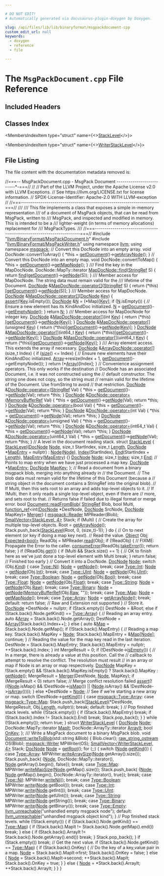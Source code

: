 ```yaml
---

# DO NOT EDIT!
# Automatically generated via docusaurus-plugin-doxygen by Doxygen.

slug: /api/files/lib/lib/binaryformat/msgpackdocument-cpp
custom_edit_url: null
keywords:
  - doxygen
  - reference
  - file

---
```





# The `MsgPackDocument.cpp` File Reference

<DoxygenPage pluginConfig={pluginConfig}>



## Included Headers

<IncludesList>
<IncludesListItem
  filePath="llvm/BinaryFormat/MsgPackDocument.h"
  permalink="/docs/api/files/include/include/llvm/include/llvm/binaryformat/msgpackdocument-h"
  isLocal="true" />
<IncludesListItem
  filePath="llvm/BinaryFormat/MsgPackWriter.h"
  permalink="/docs/api/files/include/include/llvm/include/llvm/binaryformat/msgpackwriter-h"
  isLocal="true" />
</IncludesList>

## Classes Index

<MembersIndex>

<MembersIndexItem
  type="struct"
  name={<><a href="/docs/api/structs/stacklevel">StackLevel</a></>}>
</MembersIndexItem>

<MembersIndexItem
  type="struct"
  name={<><a href="/docs/api/structs/writerstacklevel">WriterStackLevel</a></>}>
</MembersIndexItem>

</MembersIndex>


## File Listing

The file content with the documentation metadata removed is:

<ProgramListing>

<Link id="l00001" /><CodeLine lineNumber="1"><Highlight kind="comment">//===-- MsgPackDocument.cpp - MsgPack Document --------------------------&#42;-===//</Highlight><Highlight kind="normal"></Highlight></CodeLine>
<Link id="l00002" /><CodeLine lineNumber="2"><Highlight kind="normal"></Highlight><Highlight kind="comment">//</Highlight><Highlight kind="normal"></Highlight></CodeLine>
<Link id="l00003" /><CodeLine lineNumber="3"><Highlight kind="normal"></Highlight><Highlight kind="comment">// Part of the LLVM Project, under the Apache License v2.0 with LLVM Exceptions.</Highlight><Highlight kind="normal"></Highlight></CodeLine>
<Link id="l00004" /><CodeLine lineNumber="4"><Highlight kind="normal"></Highlight><Highlight kind="comment">// See https://llvm.org/LICENSE.txt for license information.</Highlight><Highlight kind="normal"></Highlight></CodeLine>
<Link id="l00005" /><CodeLine lineNumber="5"><Highlight kind="normal"></Highlight><Highlight kind="comment">// SPDX-License-Identifier: Apache-2.0 WITH LLVM-exception</Highlight><Highlight kind="normal"></Highlight></CodeLine>
<Link id="l00006" /><CodeLine lineNumber="6"><Highlight kind="normal"></Highlight><Highlight kind="comment">//</Highlight><Highlight kind="normal"></Highlight></CodeLine>
<Link id="l00007" /><CodeLine lineNumber="7"><Highlight kind="normal"></Highlight><Highlight kind="comment">//===----------------------------------------------------------------------===//</Highlight><Highlight kind="comment"></Highlight></CodeLine>
<Link id="l00008" /><CodeLine lineNumber="8"><Highlight kind="comment">///</Highlight></CodeLine>
<Link id="l00009" /><CodeLine lineNumber="9"><Highlight kind="comment">/// This file implements a class that exposes a simple in-memory representation</Highlight></CodeLine>
<Link id="l00010" /><CodeLine lineNumber="10"><Highlight kind="comment">/// of a document of MsgPack objects, that can be read from MsgPack, written to</Highlight></CodeLine>
<Link id="l00011" /><CodeLine lineNumber="11"><Highlight kind="comment">/// MsgPack, and inspected and modified in memory. This is intended to be a</Highlight></CodeLine>
<Link id="l00012" /><CodeLine lineNumber="12"><Highlight kind="comment">/// lighter-weight (in terms of memory allocations) replacement for</Highlight></CodeLine>
<Link id="l00013" /><CodeLine lineNumber="13"><Highlight kind="comment">/// MsgPackTypes.</Highlight></CodeLine>
<Link id="l00014" /><CodeLine lineNumber="14"><Highlight kind="comment">///</Highlight><Highlight kind="normal"></Highlight></CodeLine>
<Link id="l00015" /><CodeLine lineNumber="15"><Highlight kind="normal"></Highlight><Highlight kind="comment">//===----------------------------------------------------------------------===//</Highlight><Highlight kind="normal"></Highlight></CodeLine>
<Link id="l00016" /><CodeLine lineNumber="16"><Highlight kind="normal"></Highlight></CodeLine>
<Link id="l00017" /><CodeLine lineNumber="17"><Highlight kind="normal"></Highlight><Highlight kind="preprocessor">#include &quot;<a href="/docs/api/files/include/include/llvm/include/llvm/binaryformat/msgpackdocument-h">llvm/BinaryFormat/MsgPackDocument.h</a>&quot;</Highlight><Highlight kind="normal"></Highlight></CodeLine>
<Link id="l00018" /><CodeLine lineNumber="18"><Highlight kind="normal"></Highlight><Highlight kind="preprocessor">#include &quot;<a href="/docs/api/files/include/include/llvm/include/llvm/binaryformat/msgpackwriter-h">llvm/BinaryFormat/MsgPackWriter.h</a>&quot;</Highlight><Highlight kind="normal"></Highlight></CodeLine>
<Link id="l00019" /><CodeLine lineNumber="19"><Highlight kind="normal"></Highlight></CodeLine>
<Link id="l00020" /><CodeLine lineNumber="20"><Highlight kind="normal"></Highlight><Highlight kind="keyword">using namespace </Highlight><Highlight kind="normal"><a href="/docs/api/namespaces/llvm">llvm</a>;</Highlight></CodeLine>
<Link id="l00021" /><CodeLine lineNumber="21"><Highlight kind="normal"></Highlight><Highlight kind="keyword">using namespace </Highlight><Highlight kind="normal"><a href="/docs/api/namespaces/llvm/msgpack">msgpack</a>;</Highlight></CodeLine>
<Link id="l00022" /><CodeLine lineNumber="22"><Highlight kind="normal"></Highlight></CodeLine>
<Link id="l00023" /><CodeLine lineNumber="23"><Highlight kind="normal"></Highlight><Highlight kind="comment">// Convert this DocNode into an empty array.</Highlight><Highlight kind="normal"></Highlight></CodeLine>
<Link id="l00024" /><CodeLine lineNumber="24"><Highlight kind="normal"></Highlight><Highlight kind="keywordtype">void</Highlight><Highlight kind="normal"> DocNode::convertToArray() &#123; &#42;</Highlight><Highlight kind="keyword">this</Highlight><Highlight kind="normal"> = <a href="/docs/api/classes/llvm/msgpack/docnode/#afb24ac524a469733ad7e1cd3f1de9dc5">getDocument</a>()-&gt;<a href="/docs/api/classes/llvm/msgpack/document/#a6e361fdc7f6a0c9dd44e46c0f020b46e">getArrayNode</a>(); &#125;</Highlight></CodeLine>
<Link id="l00025" /><CodeLine lineNumber="25"><Highlight kind="normal"></Highlight></CodeLine>
<Link id="l00026" /><CodeLine lineNumber="26"><Highlight kind="normal"></Highlight><Highlight kind="comment">// Convert this DocNode into an empty map.</Highlight><Highlight kind="normal"></Highlight></CodeLine>
<Link id="l00027" /><CodeLine lineNumber="27"><Highlight kind="normal"></Highlight><Highlight kind="keywordtype">void</Highlight><Highlight kind="normal"> DocNode::convertToMap() &#123; &#42;</Highlight><Highlight kind="keyword">this</Highlight><Highlight kind="normal"> = <a href="/docs/api/classes/llvm/msgpack/docnode/#afb24ac524a469733ad7e1cd3f1de9dc5">getDocument</a>()-&gt;<a href="/docs/api/classes/llvm/msgpack/document/#a47c7647f08d2672561d925ce3c291dd3">getMapNode</a>(); &#125;</Highlight></CodeLine>
<Link id="l00028" /><CodeLine lineNumber="28"><Highlight kind="normal"></Highlight><Highlight kind="comment"></Highlight></CodeLine>
<Link id="l00029" /><CodeLine lineNumber="29"><Highlight kind="comment">/// Find the key in the MapDocNode.</Highlight><Highlight kind="normal"></Highlight></CodeLine>
<Link id="l00030" /><CodeLine lineNumber="30" lineLink="/docs/api/classes/llvm/msgpack/mapdocnode/#a2dea266109363b32fed08d85efa46523"><Highlight kind="normal">DocNode::MapTy::iterator <a href="/docs/api/classes/llvm/msgpack/mapdocnode/#a27c125345231b036f832814134ea95b4">MapDocNode::find</a>(<a href="/docs/api/classes/llvm/stringref">StringRef</a> S) &#123;</Highlight></CodeLine>
<Link id="l00031" /><CodeLine lineNumber="31"><Highlight kind="normal">  </Highlight><Highlight kind="keywordflow">return</Highlight><Highlight kind="normal"> <a href="/docs/api/classes/llvm/msgpack/mapdocnode/#a27c125345231b036f832814134ea95b4">find</a>(<a href="/docs/api/classes/llvm/msgpack/docnode/#afb24ac524a469733ad7e1cd3f1de9dc5">getDocument</a>()-&gt;<a href="/docs/api/files/lib/lib/target/lib/target/amdgpu/lib/target/amdgpu/utils/amdgpudelayedmcexpr-cpp/#a3b9e43a5529fa7d4adb2bad70198c9bd">getNode</a>(S));</Highlight></CodeLine>
<Link id="l00032" /><CodeLine lineNumber="32"><Highlight kind="normal">&#125;</Highlight></CodeLine>
<Link id="l00033" /><CodeLine lineNumber="33"><Highlight kind="normal"></Highlight><Highlight kind="comment"></Highlight></CodeLine>
<Link id="l00034" /><CodeLine lineNumber="34"><Highlight kind="comment">/// Member access for MapDocNode. The string data must remain valid for the</Highlight></CodeLine>
<Link id="l00035" /><CodeLine lineNumber="35"><Highlight kind="comment">/// lifetime of the Document.</Highlight><Highlight kind="normal"></Highlight></CodeLine>
<Link id="l00036" /><CodeLine lineNumber="36" lineLink="/docs/api/classes/llvm/msgpack/mapdocnode/#ab551a82cec3f48431086a831936b7b3e"><Highlight kind="normal"><a href="/docs/api/classes/llvm/msgpack/docnode/#a0b25c4da6f9e05dd69ef15f988c426a3">DocNode</a> &amp;<a href="/docs/api/classes/llvm/msgpack/mapdocnode/#ab551a82cec3f48431086a831936b7b3e">MapDocNode::operator&#91;&#93;</a>(<a href="/docs/api/classes/llvm/stringref">StringRef</a> S) &#123;</Highlight></CodeLine>
<Link id="l00037" /><CodeLine lineNumber="37"><Highlight kind="normal">  </Highlight><Highlight kind="keywordflow">return</Highlight><Highlight kind="normal"> (&#42;</Highlight><Highlight kind="keyword">this</Highlight><Highlight kind="normal">)&#91;<a href="/docs/api/classes/llvm/msgpack/docnode/#afb24ac524a469733ad7e1cd3f1de9dc5">getDocument</a>()-&gt;<a href="/docs/api/classes/llvm/msgpack/document/#a6d5fb2463b89c95b17ffffcef9cf7f4e">getNode</a>(S)&#93;;</Highlight></CodeLine>
<Link id="l00038" /><CodeLine lineNumber="38"><Highlight kind="normal">&#125;</Highlight></CodeLine>
<Link id="l00039" /><CodeLine lineNumber="39"><Highlight kind="normal"></Highlight><Highlight kind="comment"></Highlight></CodeLine>
<Link id="l00040" /><CodeLine lineNumber="40"><Highlight kind="comment">/// Member access for MapDocNode.</Highlight><Highlight kind="normal"></Highlight></CodeLine>
<Link id="l00041" /><CodeLine lineNumber="41" lineLink="/docs/api/classes/llvm/msgpack/mapdocnode/#aeda90977a3a2d3a4ebf597cbd7b29694"><Highlight kind="normal"><a href="/docs/api/classes/llvm/msgpack/docnode/#a0b25c4da6f9e05dd69ef15f988c426a3">DocNode</a> &amp;<a href="/docs/api/classes/llvm/msgpack/mapdocnode/#ab551a82cec3f48431086a831936b7b3e">MapDocNode::operator&#91;&#93;</a>(<a href="/docs/api/classes/llvm/msgpack/docnode/#a0b25c4da6f9e05dd69ef15f988c426a3">DocNode</a> <a href="/docs/api/namespaces/llvm/#a98c6256d0644613c6b5b3e2ef06ef5ce">Key</a>) &#123;</Highlight></CodeLine>
<Link id="l00042" /><CodeLine lineNumber="42"><Highlight kind="normal">  <a href="/docs/api/files/lib/lib/target/lib/target/amdgpu/silowercontrolflow-cpp/#a4868c5d81c5ccc98c47aeab6244346a0">assert</a>(!<a href="/docs/api/namespaces/llvm/#a98c6256d0644613c6b5b3e2ef06ef5ce">Key</a>.isEmpty());</Highlight></CodeLine>
<Link id="l00043" /><CodeLine lineNumber="43"><Highlight kind="normal">  <a href="/docs/api/classes/llvm/msgpack/docnode/#a0b25c4da6f9e05dd69ef15f988c426a3">DocNode</a> &amp;<a href="/docs/api/files/lib/lib/support/regcomp-c/#a0240ac851181b84ac374872dc5434ee4">N</a> = (&#42;Map)&#91;<a href="/docs/api/namespaces/llvm/#a98c6256d0644613c6b5b3e2ef06ef5ce">Key</a>&#93;;</Highlight></CodeLine>
<Link id="l00044" /><CodeLine lineNumber="44"><Highlight kind="normal">  </Highlight><Highlight kind="keywordflow">if</Highlight><Highlight kind="normal"> (<a href="/docs/api/files/lib/lib/support/regcomp-c/#a0240ac851181b84ac374872dc5434ee4">N</a>.isEmpty()) &#123;</Highlight></CodeLine>
<Link id="l00045" /><CodeLine lineNumber="45"><Highlight kind="normal">    </Highlight><Highlight kind="comment">// Ensure a new element has its KindAndDoc initialized.</Highlight><Highlight kind="normal"></Highlight></CodeLine>
<Link id="l00046" /><CodeLine lineNumber="46"><Highlight kind="normal">    <a href="/docs/api/files/lib/lib/support/regcomp-c/#a0240ac851181b84ac374872dc5434ee4">N</a> = <a href="/docs/api/classes/llvm/msgpack/docnode/#afb24ac524a469733ad7e1cd3f1de9dc5">getDocument</a>()-&gt;<a href="/docs/api/classes/llvm/msgpack/document/#a58d0878f182d83be836a4081448a16b1">getEmptyNode</a>();</Highlight></CodeLine>
<Link id="l00047" /><CodeLine lineNumber="47"><Highlight kind="normal">  &#125;</Highlight></CodeLine>
<Link id="l00048" /><CodeLine lineNumber="48"><Highlight kind="normal">  </Highlight><Highlight kind="keywordflow">return</Highlight><Highlight kind="normal"> <a href="/docs/api/files/lib/lib/support/regcomp-c/#a0240ac851181b84ac374872dc5434ee4">N</a>;</Highlight></CodeLine>
<Link id="l00049" /><CodeLine lineNumber="49"><Highlight kind="normal">&#125;</Highlight></CodeLine>
<Link id="l00050" /><CodeLine lineNumber="50"><Highlight kind="normal"></Highlight><Highlight kind="comment"></Highlight></CodeLine>
<Link id="l00051" /><CodeLine lineNumber="51"><Highlight kind="comment">/// Member access for MapDocNode for integer key.</Highlight><Highlight kind="normal"></Highlight></CodeLine>
<Link id="l00052" /><CodeLine lineNumber="52" lineLink="/docs/api/classes/llvm/msgpack/mapdocnode/#ad0438521060cc6dfd4b8b72efe3001e0"><Highlight kind="normal"><a href="/docs/api/classes/llvm/msgpack/docnode/#a0b25c4da6f9e05dd69ef15f988c426a3">DocNode</a> &amp;<a href="/docs/api/classes/llvm/msgpack/mapdocnode/#ab551a82cec3f48431086a831936b7b3e">MapDocNode::operator&#91;&#93;</a>(</Highlight><Highlight kind="keywordtype">int</Highlight><Highlight kind="normal"> <a href="/docs/api/namespaces/llvm/#a98c6256d0644613c6b5b3e2ef06ef5ce">Key</a>) &#123;</Highlight></CodeLine>
<Link id="l00053" /><CodeLine lineNumber="53"><Highlight kind="normal">  </Highlight><Highlight kind="keywordflow">return</Highlight><Highlight kind="normal"> (&#42;</Highlight><Highlight kind="keyword">this</Highlight><Highlight kind="normal">)&#91;<a href="/docs/api/classes/llvm/msgpack/docnode/#afb24ac524a469733ad7e1cd3f1de9dc5">getDocument</a>()-&gt;<a href="/docs/api/classes/llvm/msgpack/document/#a6d5fb2463b89c95b17ffffcef9cf7f4e">getNode</a>(<a href="/docs/api/namespaces/llvm/#a98c6256d0644613c6b5b3e2ef06ef5ce">Key</a>)&#93;;</Highlight></CodeLine>
<Link id="l00054" /><CodeLine lineNumber="54"><Highlight kind="normal">&#125;</Highlight></CodeLine>
<Link id="l00055" /><CodeLine lineNumber="55" lineLink="/docs/api/classes/llvm/msgpack/mapdocnode/#a1b037777503503f8a729ae8004625673"><Highlight kind="normal"><a href="/docs/api/classes/llvm/msgpack/docnode/#a0b25c4da6f9e05dd69ef15f988c426a3">DocNode</a> &amp;<a href="/docs/api/classes/llvm/msgpack/mapdocnode/#ab551a82cec3f48431086a831936b7b3e">MapDocNode::operator&#91;&#93;</a>(</Highlight><Highlight kind="keywordtype">unsigned</Highlight><Highlight kind="normal"> <a href="/docs/api/namespaces/llvm/#a98c6256d0644613c6b5b3e2ef06ef5ce">Key</a>) &#123;</Highlight></CodeLine>
<Link id="l00056" /><CodeLine lineNumber="56"><Highlight kind="normal">  </Highlight><Highlight kind="keywordflow">return</Highlight><Highlight kind="normal"> (&#42;</Highlight><Highlight kind="keyword">this</Highlight><Highlight kind="normal">)&#91;<a href="/docs/api/classes/llvm/msgpack/docnode/#afb24ac524a469733ad7e1cd3f1de9dc5">getDocument</a>()-&gt;<a href="/docs/api/classes/llvm/msgpack/document/#a6d5fb2463b89c95b17ffffcef9cf7f4e">getNode</a>(<a href="/docs/api/namespaces/llvm/#a98c6256d0644613c6b5b3e2ef06ef5ce">Key</a>)&#93;;</Highlight></CodeLine>
<Link id="l00057" /><CodeLine lineNumber="57"><Highlight kind="normal">&#125;</Highlight></CodeLine>
<Link id="l00058" /><CodeLine lineNumber="58" lineLink="/docs/api/classes/llvm/msgpack/mapdocnode/#a43d0afd4345b22cc90030df145e32140"><Highlight kind="normal"><a href="/docs/api/classes/llvm/msgpack/docnode/#a0b25c4da6f9e05dd69ef15f988c426a3">DocNode</a> &amp;<a href="/docs/api/classes/llvm/msgpack/mapdocnode/#ab551a82cec3f48431086a831936b7b3e">MapDocNode::operator&#91;&#93;</a>(int64&#95;t <a href="/docs/api/namespaces/llvm/#a98c6256d0644613c6b5b3e2ef06ef5ce">Key</a>) &#123;</Highlight></CodeLine>
<Link id="l00059" /><CodeLine lineNumber="59"><Highlight kind="normal">  </Highlight><Highlight kind="keywordflow">return</Highlight><Highlight kind="normal"> (&#42;</Highlight><Highlight kind="keyword">this</Highlight><Highlight kind="normal">)&#91;<a href="/docs/api/classes/llvm/msgpack/docnode/#afb24ac524a469733ad7e1cd3f1de9dc5">getDocument</a>()-&gt;<a href="/docs/api/classes/llvm/msgpack/document/#a6d5fb2463b89c95b17ffffcef9cf7f4e">getNode</a>(<a href="/docs/api/namespaces/llvm/#a98c6256d0644613c6b5b3e2ef06ef5ce">Key</a>)&#93;;</Highlight></CodeLine>
<Link id="l00060" /><CodeLine lineNumber="60"><Highlight kind="normal">&#125;</Highlight></CodeLine>
<Link id="l00061" /><CodeLine lineNumber="61" lineLink="/docs/api/classes/llvm/msgpack/mapdocnode/#a84e54eb8048e5f3b4eca3f8e129fd598"><Highlight kind="normal"><a href="/docs/api/classes/llvm/msgpack/docnode/#a0b25c4da6f9e05dd69ef15f988c426a3">DocNode</a> &amp;<a href="/docs/api/classes/llvm/msgpack/mapdocnode/#ab551a82cec3f48431086a831936b7b3e">MapDocNode::operator&#91;&#93;</a>(uint64&#95;t <a href="/docs/api/namespaces/llvm/#a98c6256d0644613c6b5b3e2ef06ef5ce">Key</a>) &#123;</Highlight></CodeLine>
<Link id="l00062" /><CodeLine lineNumber="62"><Highlight kind="normal">  </Highlight><Highlight kind="keywordflow">return</Highlight><Highlight kind="normal"> (&#42;</Highlight><Highlight kind="keyword">this</Highlight><Highlight kind="normal">)&#91;<a href="/docs/api/classes/llvm/msgpack/docnode/#afb24ac524a469733ad7e1cd3f1de9dc5">getDocument</a>()-&gt;<a href="/docs/api/classes/llvm/msgpack/document/#a6d5fb2463b89c95b17ffffcef9cf7f4e">getNode</a>(<a href="/docs/api/namespaces/llvm/#a98c6256d0644613c6b5b3e2ef06ef5ce">Key</a>)&#93;;</Highlight></CodeLine>
<Link id="l00063" /><CodeLine lineNumber="63"><Highlight kind="normal">&#125;</Highlight></CodeLine>
<Link id="l00064" /><CodeLine lineNumber="64"><Highlight kind="normal"></Highlight><Highlight kind="comment"></Highlight></CodeLine>
<Link id="l00065" /><CodeLine lineNumber="65"><Highlight kind="comment">/// Array element access. This extends the array if necessary.</Highlight><Highlight kind="normal"></Highlight></CodeLine>
<Link id="l00066" /><CodeLine lineNumber="66" lineLink="/docs/api/classes/llvm/msgpack/arraydocnode/#a9df88e85c1ec39c1604e13c22e38f3ef"><Highlight kind="normal"><a href="/docs/api/classes/llvm/msgpack/docnode/#a0b25c4da6f9e05dd69ef15f988c426a3">DocNode</a> &amp;<a href="/docs/api/classes/llvm/msgpack/arraydocnode/#a9df88e85c1ec39c1604e13c22e38f3ef">ArrayDocNode::operator&#91;&#93;</a>(</Highlight><Highlight kind="keywordtype">size&#95;t</Highlight><Highlight kind="normal"> Index) &#123;</Highlight></CodeLine>
<Link id="l00067" /><CodeLine lineNumber="67"><Highlight kind="normal">  </Highlight><Highlight kind="keywordflow">if</Highlight><Highlight kind="normal"> (<a href="/docs/api/classes/llvm/msgpack/arraydocnode/#aea55f8d3f2ce25ead106e0ff9bc8f28f">size</a>() &lt;= Index) &#123;</Highlight></CodeLine>
<Link id="l00068" /><CodeLine lineNumber="68"><Highlight kind="normal">    </Highlight><Highlight kind="comment">// Ensure new elements have their KindAndDoc initialized.</Highlight><Highlight kind="normal"></Highlight></CodeLine>
<Link id="l00069" /><CodeLine lineNumber="69"><Highlight kind="normal">    <a href="/docs/api/classes/llvm/msgpack/docnode/#a603b51266c0e0421d37f7cc6cd6fb20b">Array</a>-&gt;resize(Index + 1, <a href="/docs/api/classes/llvm/msgpack/docnode/#afb24ac524a469733ad7e1cd3f1de9dc5">getDocument</a>()-&gt;getEmptyNode());</Highlight></CodeLine>
<Link id="l00070" /><CodeLine lineNumber="70"><Highlight kind="normal">  &#125;</Highlight></CodeLine>
<Link id="l00071" /><CodeLine lineNumber="71"><Highlight kind="normal">  </Highlight><Highlight kind="keywordflow">return</Highlight><Highlight kind="normal"> (&#42;<a href="/docs/api/classes/llvm/msgpack/docnode/#a603b51266c0e0421d37f7cc6cd6fb20b">Array</a>)&#91;Index&#93;;</Highlight></CodeLine>
<Link id="l00072" /><CodeLine lineNumber="72"><Highlight kind="normal">&#125;</Highlight></CodeLine>
<Link id="l00073" /><CodeLine lineNumber="73"><Highlight kind="normal"></Highlight></CodeLine>
<Link id="l00074" /><CodeLine lineNumber="74"><Highlight kind="normal"></Highlight><Highlight kind="comment">// Convenience assignment operators. This only works if the destination</Highlight><Highlight kind="normal"></Highlight></CodeLine>
<Link id="l00075" /><CodeLine lineNumber="75"><Highlight kind="normal"></Highlight><Highlight kind="comment">// DocNode has an associated Document, i.e. it was not constructed using the</Highlight><Highlight kind="normal"></Highlight></CodeLine>
<Link id="l00076" /><CodeLine lineNumber="76"><Highlight kind="normal"></Highlight><Highlight kind="comment">// default constructor. The string one does not copy, so the string must</Highlight><Highlight kind="normal"></Highlight></CodeLine>
<Link id="l00077" /><CodeLine lineNumber="77"><Highlight kind="normal"></Highlight><Highlight kind="comment">// remain valid for the lifetime of the Document. Use fromString to avoid</Highlight><Highlight kind="normal"></Highlight></CodeLine>
<Link id="l00078" /><CodeLine lineNumber="78"><Highlight kind="normal"></Highlight><Highlight kind="comment">// that restriction.</Highlight><Highlight kind="normal"></Highlight></CodeLine>
<Link id="l00079" /><CodeLine lineNumber="79" lineLink="/docs/api/classes/llvm/msgpack/docnode/#a3b9b31645cb2a12ab5c315725ba367b1"><Highlight kind="normal"><a href="/docs/api/classes/llvm/msgpack/docnode/#a0b25c4da6f9e05dd69ef15f988c426a3">DocNode</a> &amp;<a href="/docs/api/classes/llvm/msgpack/docnode/#add2f7af8865179511cd97536891b2a9b">DocNode::operator=</a>(<a href="/docs/api/classes/llvm/stringref">StringRef</a> Val) &#123;</Highlight></CodeLine>
<Link id="l00080" /><CodeLine lineNumber="80"><Highlight kind="normal">  &#42;</Highlight><Highlight kind="keyword">this</Highlight><Highlight kind="normal"> = <a href="/docs/api/classes/llvm/msgpack/docnode/#afb24ac524a469733ad7e1cd3f1de9dc5">getDocument</a>()-&gt;<a href="/docs/api/classes/llvm/msgpack/document/#a6d5fb2463b89c95b17ffffcef9cf7f4e">getNode</a>(Val);</Highlight></CodeLine>
<Link id="l00081" /><CodeLine lineNumber="81"><Highlight kind="normal">  </Highlight><Highlight kind="keywordflow">return</Highlight><Highlight kind="normal"> &#42;</Highlight><Highlight kind="keyword">this</Highlight><Highlight kind="normal">;</Highlight></CodeLine>
<Link id="l00082" /><CodeLine lineNumber="82"><Highlight kind="normal">&#125;</Highlight></CodeLine>
<Link id="l00083" /><CodeLine lineNumber="83" lineLink="/docs/api/classes/llvm/msgpack/docnode/#ae799c9c9dda75bf386ee714a0db638a8"><Highlight kind="normal"><a href="/docs/api/classes/llvm/msgpack/docnode/#a0b25c4da6f9e05dd69ef15f988c426a3">DocNode</a> &amp;<a href="/docs/api/classes/llvm/msgpack/docnode/#add2f7af8865179511cd97536891b2a9b">DocNode::operator=</a>(<a href="/docs/api/classes/llvm/memorybufferref">MemoryBufferRef</a> Val) &#123;</Highlight></CodeLine>
<Link id="l00084" /><CodeLine lineNumber="84"><Highlight kind="normal">  &#42;</Highlight><Highlight kind="keyword">this</Highlight><Highlight kind="normal"> = <a href="/docs/api/classes/llvm/msgpack/docnode/#afb24ac524a469733ad7e1cd3f1de9dc5">getDocument</a>()-&gt;<a href="/docs/api/classes/llvm/msgpack/document/#a6d5fb2463b89c95b17ffffcef9cf7f4e">getNode</a>(Val);</Highlight></CodeLine>
<Link id="l00085" /><CodeLine lineNumber="85"><Highlight kind="normal">  </Highlight><Highlight kind="keywordflow">return</Highlight><Highlight kind="normal"> &#42;</Highlight><Highlight kind="keyword">this</Highlight><Highlight kind="normal">;</Highlight></CodeLine>
<Link id="l00086" /><CodeLine lineNumber="86"><Highlight kind="normal">&#125;</Highlight></CodeLine>
<Link id="l00087" /><CodeLine lineNumber="87" lineLink="/docs/api/classes/llvm/msgpack/docnode/#a85f28c20e0b68d334f63d60d21ab7109"><Highlight kind="normal"><a href="/docs/api/classes/llvm/msgpack/docnode/#a0b25c4da6f9e05dd69ef15f988c426a3">DocNode</a> &amp;<a href="/docs/api/classes/llvm/msgpack/docnode/#add2f7af8865179511cd97536891b2a9b">DocNode::operator=</a>(</Highlight><Highlight kind="keywordtype">bool</Highlight><Highlight kind="normal"> Val) &#123;</Highlight></CodeLine>
<Link id="l00088" /><CodeLine lineNumber="88"><Highlight kind="normal">  &#42;</Highlight><Highlight kind="keyword">this</Highlight><Highlight kind="normal"> = <a href="/docs/api/classes/llvm/msgpack/docnode/#afb24ac524a469733ad7e1cd3f1de9dc5">getDocument</a>()-&gt;<a href="/docs/api/classes/llvm/msgpack/document/#a6d5fb2463b89c95b17ffffcef9cf7f4e">getNode</a>(Val);</Highlight></CodeLine>
<Link id="l00089" /><CodeLine lineNumber="89"><Highlight kind="normal">  </Highlight><Highlight kind="keywordflow">return</Highlight><Highlight kind="normal"> &#42;</Highlight><Highlight kind="keyword">this</Highlight><Highlight kind="normal">;</Highlight></CodeLine>
<Link id="l00090" /><CodeLine lineNumber="90"><Highlight kind="normal">&#125;</Highlight></CodeLine>
<Link id="l00091" /><CodeLine lineNumber="91" lineLink="/docs/api/classes/llvm/msgpack/docnode/#a4f88e6587461103193f66c63999b6b36"><Highlight kind="normal"><a href="/docs/api/classes/llvm/msgpack/docnode/#a0b25c4da6f9e05dd69ef15f988c426a3">DocNode</a> &amp;<a href="/docs/api/classes/llvm/msgpack/docnode/#add2f7af8865179511cd97536891b2a9b">DocNode::operator=</a>(</Highlight><Highlight kind="keywordtype">int</Highlight><Highlight kind="normal"> Val) &#123;</Highlight></CodeLine>
<Link id="l00092" /><CodeLine lineNumber="92"><Highlight kind="normal">  &#42;</Highlight><Highlight kind="keyword">this</Highlight><Highlight kind="normal"> = <a href="/docs/api/classes/llvm/msgpack/docnode/#afb24ac524a469733ad7e1cd3f1de9dc5">getDocument</a>()-&gt;<a href="/docs/api/classes/llvm/msgpack/document/#a6d5fb2463b89c95b17ffffcef9cf7f4e">getNode</a>(Val);</Highlight></CodeLine>
<Link id="l00093" /><CodeLine lineNumber="93"><Highlight kind="normal">  </Highlight><Highlight kind="keywordflow">return</Highlight><Highlight kind="normal"> &#42;</Highlight><Highlight kind="keyword">this</Highlight><Highlight kind="normal">;</Highlight></CodeLine>
<Link id="l00094" /><CodeLine lineNumber="94"><Highlight kind="normal">&#125;</Highlight></CodeLine>
<Link id="l00095" /><CodeLine lineNumber="95" lineLink="/docs/api/classes/llvm/msgpack/docnode/#ad31b00a8fa469faa012f219a7f9466a1"><Highlight kind="normal"><a href="/docs/api/classes/llvm/msgpack/docnode/#a0b25c4da6f9e05dd69ef15f988c426a3">DocNode</a> &amp;<a href="/docs/api/classes/llvm/msgpack/docnode/#add2f7af8865179511cd97536891b2a9b">DocNode::operator=</a>(</Highlight><Highlight kind="keywordtype">unsigned</Highlight><Highlight kind="normal"> Val) &#123;</Highlight></CodeLine>
<Link id="l00096" /><CodeLine lineNumber="96"><Highlight kind="normal">  &#42;</Highlight><Highlight kind="keyword">this</Highlight><Highlight kind="normal"> = <a href="/docs/api/classes/llvm/msgpack/docnode/#afb24ac524a469733ad7e1cd3f1de9dc5">getDocument</a>()-&gt;<a href="/docs/api/classes/llvm/msgpack/document/#a6d5fb2463b89c95b17ffffcef9cf7f4e">getNode</a>(Val);</Highlight></CodeLine>
<Link id="l00097" /><CodeLine lineNumber="97"><Highlight kind="normal">  </Highlight><Highlight kind="keywordflow">return</Highlight><Highlight kind="normal"> &#42;</Highlight><Highlight kind="keyword">this</Highlight><Highlight kind="normal">;</Highlight></CodeLine>
<Link id="l00098" /><CodeLine lineNumber="98"><Highlight kind="normal">&#125;</Highlight></CodeLine>
<Link id="l00099" /><CodeLine lineNumber="99" lineLink="/docs/api/classes/llvm/msgpack/docnode/#a091cbf7795bca9759a7f6aa86c692dfc"><Highlight kind="normal"><a href="/docs/api/classes/llvm/msgpack/docnode/#a0b25c4da6f9e05dd69ef15f988c426a3">DocNode</a> &amp;<a href="/docs/api/classes/llvm/msgpack/docnode/#add2f7af8865179511cd97536891b2a9b">DocNode::operator=</a>(int64&#95;t Val) &#123;</Highlight></CodeLine>
<Link id="l00100" /><CodeLine lineNumber="100"><Highlight kind="normal">  &#42;</Highlight><Highlight kind="keyword">this</Highlight><Highlight kind="normal"> = <a href="/docs/api/classes/llvm/msgpack/docnode/#afb24ac524a469733ad7e1cd3f1de9dc5">getDocument</a>()-&gt;<a href="/docs/api/classes/llvm/msgpack/document/#a6d5fb2463b89c95b17ffffcef9cf7f4e">getNode</a>(Val);</Highlight></CodeLine>
<Link id="l00101" /><CodeLine lineNumber="101"><Highlight kind="normal">  </Highlight><Highlight kind="keywordflow">return</Highlight><Highlight kind="normal"> &#42;</Highlight><Highlight kind="keyword">this</Highlight><Highlight kind="normal">;</Highlight></CodeLine>
<Link id="l00102" /><CodeLine lineNumber="102"><Highlight kind="normal">&#125;</Highlight></CodeLine>
<Link id="l00103" /><CodeLine lineNumber="103" lineLink="/docs/api/classes/llvm/msgpack/docnode/#a0312cc6e961a6b29ea43d313e17f3009"><Highlight kind="normal"><a href="/docs/api/classes/llvm/msgpack/docnode/#a0b25c4da6f9e05dd69ef15f988c426a3">DocNode</a> &amp;<a href="/docs/api/classes/llvm/msgpack/docnode/#add2f7af8865179511cd97536891b2a9b">DocNode::operator=</a>(uint64&#95;t Val) &#123;</Highlight></CodeLine>
<Link id="l00104" /><CodeLine lineNumber="104"><Highlight kind="normal">  &#42;</Highlight><Highlight kind="keyword">this</Highlight><Highlight kind="normal"> = <a href="/docs/api/classes/llvm/msgpack/docnode/#afb24ac524a469733ad7e1cd3f1de9dc5">getDocument</a>()-&gt;<a href="/docs/api/classes/llvm/msgpack/document/#a6d5fb2463b89c95b17ffffcef9cf7f4e">getNode</a>(Val);</Highlight></CodeLine>
<Link id="l00105" /><CodeLine lineNumber="105"><Highlight kind="normal">  </Highlight><Highlight kind="keywordflow">return</Highlight><Highlight kind="normal"> &#42;</Highlight><Highlight kind="keyword">this</Highlight><Highlight kind="normal">;</Highlight></CodeLine>
<Link id="l00106" /><CodeLine lineNumber="106"><Highlight kind="normal">&#125;</Highlight></CodeLine>
<Link id="l00107" /><CodeLine lineNumber="107"><Highlight kind="normal"></Highlight></CodeLine>
<Link id="l00108" /><CodeLine lineNumber="108"><Highlight kind="normal"></Highlight><Highlight kind="comment">// A level in the document reading stack.</Highlight><Highlight kind="normal"></Highlight></CodeLine>
<Link id="l00109" /><CodeLine lineNumber="109" lineLink="/docs/api/structs/stacklevel"><Highlight kind="normal"></Highlight><Highlight kind="keyword">struct </Highlight><Highlight kind="normal"><a href="/docs/api/structs/stacklevel/#a0841b0d39d8af801c1d14fe86add47bf">StackLevel</a> &#123;</Highlight></CodeLine>
<Link id="l00110" /><CodeLine lineNumber="110" lineLink="/docs/api/structs/stacklevel/#a0841b0d39d8af801c1d14fe86add47bf"><Highlight kind="normal">  <a href="/docs/api/structs/stacklevel/#a0841b0d39d8af801c1d14fe86add47bf">StackLevel</a>(<a href="/docs/api/classes/llvm/msgpack/docnode">DocNode</a> <a href="/docs/api/structs/stacklevel/#a605e159c8f7501132ad6dd8ce1a4f889">Node</a>, </Highlight><Highlight kind="keywordtype">size&#95;t</Highlight><Highlight kind="normal"> StartIndex, </Highlight><Highlight kind="keywordtype">size&#95;t</Highlight><Highlight kind="normal"> <a href="/docs/api/namespaces/llvm/#a05f5b9a11bdcc5feba62899f95dcf878af6d9f1c7b49b7601fae6a545002a6763">Length</a>,</Highlight></CodeLine>
<Link id="l00111" /><CodeLine lineNumber="111"><Highlight kind="normal">             <a href="/docs/api/classes/llvm/msgpack/docnode">DocNode</a> &#42;<a href="/docs/api/structs/stacklevel/#a1d6733ed3c7cdf02be79340e6992fa89">MapEntry</a> = </Highlight><Highlight kind="keyword">nullptr</Highlight><Highlight kind="normal">)</Highlight></CodeLine>
<Link id="l00112" /><CodeLine lineNumber="112"><Highlight kind="normal">      : <a href="/docs/api/structs/stacklevel/#a605e159c8f7501132ad6dd8ce1a4f889">Node</a>(<a href="/docs/api/structs/stacklevel/#a605e159c8f7501132ad6dd8ce1a4f889">Node</a>), <a href="/docs/api/structs/stacklevel/#a9cce10491dfe6b6f937b2c979c3d81c5">Index</a>(StartIndex), <a href="/docs/api/structs/stacklevel/#a85a2b0491ec08a3905363c81e58b6816">End</a>(StartIndex + <a href="/docs/api/namespaces/llvm/#a05f5b9a11bdcc5feba62899f95dcf878af6d9f1c7b49b7601fae6a545002a6763">Length</a>),</Highlight></CodeLine>
<Link id="l00113" /><CodeLine lineNumber="113"><Highlight kind="normal">        <a href="/docs/api/structs/stacklevel/#a1d6733ed3c7cdf02be79340e6992fa89">MapEntry</a>(<a href="/docs/api/structs/stacklevel/#a1d6733ed3c7cdf02be79340e6992fa89">MapEntry</a>) &#123;&#125;</Highlight></CodeLine>
<Link id="l00114" /><CodeLine lineNumber="114" lineLink="/docs/api/structs/stacklevel/#a605e159c8f7501132ad6dd8ce1a4f889"><Highlight kind="normal">  <a href="/docs/api/classes/llvm/msgpack/docnode">DocNode</a> <a href="/docs/api/structs/stacklevel/#a605e159c8f7501132ad6dd8ce1a4f889">Node</a>;</Highlight></CodeLine>
<Link id="l00115" /><CodeLine lineNumber="115" lineLink="/docs/api/structs/stacklevel/#a9cce10491dfe6b6f937b2c979c3d81c5"><Highlight kind="normal">  </Highlight><Highlight kind="keywordtype">size&#95;t</Highlight><Highlight kind="normal"> <a href="/docs/api/structs/stacklevel/#a9cce10491dfe6b6f937b2c979c3d81c5">Index</a>;</Highlight></CodeLine>
<Link id="l00116" /><CodeLine lineNumber="116" lineLink="/docs/api/structs/stacklevel/#a85a2b0491ec08a3905363c81e58b6816"><Highlight kind="normal">  </Highlight><Highlight kind="keywordtype">size&#95;t</Highlight><Highlight kind="normal"> <a href="/docs/api/structs/stacklevel/#a85a2b0491ec08a3905363c81e58b6816">End</a>;</Highlight></CodeLine>
<Link id="l00117" /><CodeLine lineNumber="117"><Highlight kind="normal">  </Highlight><Highlight kind="comment">// Points to map entry when we have just processed a map key.</Highlight><Highlight kind="normal"></Highlight></CodeLine>
<Link id="l00118" /><CodeLine lineNumber="118" lineLink="/docs/api/structs/stacklevel/#a1d6733ed3c7cdf02be79340e6992fa89"><Highlight kind="normal">  <a href="/docs/api/classes/llvm/msgpack/docnode">DocNode</a> &#42;<a href="/docs/api/structs/stacklevel/#a1d6733ed3c7cdf02be79340e6992fa89">MapEntry</a>;</Highlight></CodeLine>
<Link id="l00119" /><CodeLine lineNumber="119" lineLink="/docs/api/structs/stacklevel/#aec05acf887f731fa8bc0958881070fa3"><Highlight kind="normal">  <a href="/docs/api/classes/llvm/msgpack/docnode">DocNode</a> <a href="/docs/api/structs/stacklevel/#aec05acf887f731fa8bc0958881070fa3">MapKey</a>;</Highlight></CodeLine>
<Link id="l00120" /><CodeLine lineNumber="120"><Highlight kind="normal">&#125;;</Highlight></CodeLine>
<Link id="l00121" /><CodeLine lineNumber="121"><Highlight kind="normal"></Highlight></CodeLine>
<Link id="l00122" /><CodeLine lineNumber="122"><Highlight kind="normal"></Highlight><Highlight kind="comment">// Read a document from a binary msgpack blob, merging into anything already in</Highlight><Highlight kind="normal"></Highlight></CodeLine>
<Link id="l00123" /><CodeLine lineNumber="123"><Highlight kind="normal"></Highlight><Highlight kind="comment">// the Document.</Highlight><Highlight kind="normal"></Highlight></CodeLine>
<Link id="l00124" /><CodeLine lineNumber="124"><Highlight kind="normal"></Highlight><Highlight kind="comment">// The blob data must remain valid for the lifetime of this Document (because a</Highlight><Highlight kind="normal"></Highlight></CodeLine>
<Link id="l00125" /><CodeLine lineNumber="125"><Highlight kind="normal"></Highlight><Highlight kind="comment">// string object in the document contains a StringRef into the original blob).</Highlight><Highlight kind="normal"></Highlight></CodeLine>
<Link id="l00126" /><CodeLine lineNumber="126"><Highlight kind="normal"></Highlight><Highlight kind="comment">// If Multi, then this sets root to an array and adds top-level objects to it.</Highlight><Highlight kind="normal"></Highlight></CodeLine>
<Link id="l00127" /><CodeLine lineNumber="127"><Highlight kind="normal"></Highlight><Highlight kind="comment">// If !Multi, then it only reads a single top-level object, even if there are</Highlight><Highlight kind="normal"></Highlight></CodeLine>
<Link id="l00128" /><CodeLine lineNumber="128"><Highlight kind="normal"></Highlight><Highlight kind="comment">// more, and sets root to that.</Highlight><Highlight kind="normal"></Highlight></CodeLine>
<Link id="l00129" /><CodeLine lineNumber="129"><Highlight kind="normal"></Highlight><Highlight kind="comment">// Returns false if failed due to illegal format or merge error.</Highlight><Highlight kind="normal"></Highlight></CodeLine>
<Link id="l00130" /><CodeLine lineNumber="130"><Highlight kind="normal"></Highlight></CodeLine>
<Link id="l00131" /><CodeLine lineNumber="131" lineLink="/docs/api/classes/llvm/msgpack/document/#aa1132fee67332a4c0a707984b97f9b52"><Highlight kind="normal"></Highlight><Highlight kind="keywordtype">bool</Highlight><Highlight kind="normal"> <a href="/docs/api/classes/llvm/msgpack/document/#aa1132fee67332a4c0a707984b97f9b52">Document::readFromBlob</a>(</Highlight></CodeLine>
<Link id="l00132" /><CodeLine lineNumber="132"><Highlight kind="normal">    <a href="/docs/api/classes/llvm/stringref">StringRef</a> Blob, </Highlight><Highlight kind="keywordtype">bool</Highlight><Highlight kind="normal"> Multi,</Highlight></CodeLine>
<Link id="l00133" /><CodeLine lineNumber="133"><Highlight kind="normal">    <a href="/docs/api/classes/llvm/function-ref">function&#95;ref</a>&lt;</Highlight><Highlight kind="keywordtype">int</Highlight><Highlight kind="normal">(<a href="/docs/api/classes/llvm/msgpack/docnode">DocNode</a> &#42;DestNode, <a href="/docs/api/classes/llvm/msgpack/docnode">DocNode</a> SrcNode, <a href="/docs/api/classes/llvm/msgpack/docnode">DocNode</a> MapKey)&gt;</Highlight></CodeLine>
<Link id="l00134" /><CodeLine lineNumber="134"><Highlight kind="normal">        <a href="/docs/api/files/lib/lib/target/lib/target/amdgpu/r600optimizevectorregisters-cpp/#ae6d00e421255752875ef3bd9919bb05a">Merger</a>) &#123;</Highlight></CodeLine>
<Link id="l00135" /><CodeLine lineNumber="135"><Highlight kind="normal">  <a href="/docs/api/classes/llvm/msgpack/reader">msgpack::Reader</a> MPReader(Blob);</Highlight></CodeLine>
<Link id="l00136" /><CodeLine lineNumber="136"><Highlight kind="normal">  <a href="/docs/api/classes/llvm/smallvector">SmallVector&lt;StackLevel, 4&gt;</a> Stack;</Highlight></CodeLine>
<Link id="l00137" /><CodeLine lineNumber="137"><Highlight kind="normal">  </Highlight><Highlight kind="keywordflow">if</Highlight><Highlight kind="normal"> (Multi) &#123;</Highlight></CodeLine>
<Link id="l00138" /><CodeLine lineNumber="138"><Highlight kind="normal">    </Highlight><Highlight kind="comment">// Create the array for multiple top-level objects.</Highlight><Highlight kind="normal"></Highlight></CodeLine>
<Link id="l00139" /><CodeLine lineNumber="139"><Highlight kind="normal">    Root = <a href="/docs/api/classes/llvm/msgpack/document/#a6e361fdc7f6a0c9dd44e46c0f020b46e">getArrayNode</a>();</Highlight></CodeLine>
<Link id="l00140" /><CodeLine lineNumber="140"><Highlight kind="normal">    Stack.push&#95;back(<a href="/docs/api/structs/stacklevel">StackLevel</a>(Root, 0, (</Highlight><Highlight kind="keywordtype">size&#95;t</Highlight><Highlight kind="normal">)-1));</Highlight></CodeLine>
<Link id="l00141" /><CodeLine lineNumber="141"><Highlight kind="normal">  &#125;</Highlight></CodeLine>
<Link id="l00142" /><CodeLine lineNumber="142"><Highlight kind="normal">  </Highlight><Highlight kind="keywordflow">do</Highlight><Highlight kind="normal"> &#123;</Highlight></CodeLine>
<Link id="l00143" /><CodeLine lineNumber="143"><Highlight kind="normal">    </Highlight><Highlight kind="comment">// On to next element (or key if doing a map key next).</Highlight><Highlight kind="normal"></Highlight></CodeLine>
<Link id="l00144" /><CodeLine lineNumber="144"><Highlight kind="normal">    </Highlight><Highlight kind="comment">// Read the value.</Highlight><Highlight kind="normal"></Highlight></CodeLine>
<Link id="l00145" /><CodeLine lineNumber="145"><Highlight kind="normal">    <a href="/docs/api/structs/llvm/msgpack/object">Object</a> Obj;</Highlight></CodeLine>
<Link id="l00146" /><CodeLine lineNumber="146"><Highlight kind="normal">    <a href="/docs/api/classes/llvm/expected">Expected&lt;bool&gt;</a> ReadObj = MPReader.<a href="/docs/api/classes/llvm/msgpack/reader/#a4f20ee2ca37e3839b73900aef8e26ac5">read</a>(Obj);</Highlight></CodeLine>
<Link id="l00147" /><CodeLine lineNumber="147"><Highlight kind="normal">    </Highlight><Highlight kind="keywordflow">if</Highlight><Highlight kind="normal"> (!ReadObj) &#123;</Highlight></CodeLine>
<Link id="l00148" /><CodeLine lineNumber="148"><Highlight kind="normal">      </Highlight><Highlight kind="comment">// FIXME: Propagate the Error to the caller.</Highlight><Highlight kind="normal"></Highlight></CodeLine>
<Link id="l00149" /><CodeLine lineNumber="149"><Highlight kind="normal">      <a href="/docs/api/namespaces/llvm/#aee0e70be66536b9ef7b65ae2e5a45959">consumeError</a>(ReadObj.<a href="/docs/api/classes/llvm/expected/#a94789df4ebd03dc008e8adebaa66ac1f">takeError</a>());</Highlight></CodeLine>
<Link id="l00150" /><CodeLine lineNumber="150"><Highlight kind="normal">      </Highlight><Highlight kind="keywordflow">return</Highlight><Highlight kind="normal"> </Highlight><Highlight kind="keyword">false</Highlight><Highlight kind="normal">;</Highlight></CodeLine>
<Link id="l00151" /><CodeLine lineNumber="151"><Highlight kind="normal">    &#125;</Highlight></CodeLine>
<Link id="l00152" /><CodeLine lineNumber="152"><Highlight kind="normal">    </Highlight><Highlight kind="keywordflow">if</Highlight><Highlight kind="normal"> (!ReadObj.<a href="/docs/api/classes/llvm/expected/#ad26ecbb6920f4ea55f5ed4f64e52342d">get</a>()) &#123;</Highlight></CodeLine>
<Link id="l00153" /><CodeLine lineNumber="153"><Highlight kind="normal">      </Highlight><Highlight kind="keywordflow">if</Highlight><Highlight kind="normal"> (Multi &amp;&amp; Stack.size() == 1) &#123;</Highlight></CodeLine>
<Link id="l00154" /><CodeLine lineNumber="154"><Highlight kind="normal">        </Highlight><Highlight kind="comment">// OK to finish here as we&#39;ve just done a top-level element with Multi</Highlight><Highlight kind="normal"></Highlight></CodeLine>
<Link id="l00155" /><CodeLine lineNumber="155"><Highlight kind="normal">        </Highlight><Highlight kind="keywordflow">break</Highlight><Highlight kind="normal">;</Highlight></CodeLine>
<Link id="l00156" /><CodeLine lineNumber="156"><Highlight kind="normal">      &#125;</Highlight></CodeLine>
<Link id="l00157" /><CodeLine lineNumber="157"><Highlight kind="normal">      </Highlight><Highlight kind="keywordflow">return</Highlight><Highlight kind="normal"> </Highlight><Highlight kind="keyword">false</Highlight><Highlight kind="normal">; </Highlight><Highlight kind="comment">// Finished too early</Highlight><Highlight kind="normal"></Highlight></CodeLine>
<Link id="l00158" /><CodeLine lineNumber="158"><Highlight kind="normal">    &#125;</Highlight></CodeLine>
<Link id="l00159" /><CodeLine lineNumber="159"><Highlight kind="normal">    </Highlight><Highlight kind="comment">// Convert it into a DocNode.</Highlight><Highlight kind="normal"></Highlight></CodeLine>
<Link id="l00160" /><CodeLine lineNumber="160"><Highlight kind="normal">    <a href="/docs/api/classes/llvm/msgpack/docnode">DocNode</a> <a href="/docs/api/classes/node">Node</a>;</Highlight></CodeLine>
<Link id="l00161" /><CodeLine lineNumber="161"><Highlight kind="normal">    </Highlight><Highlight kind="keywordflow">switch</Highlight><Highlight kind="normal"> (Obj.<a href="/docs/api/structs/llvm/msgpack/object/#a40c189db1e185c4452f4bb32835d4609">Kind</a>) &#123;</Highlight></CodeLine>
<Link id="l00162" /><CodeLine lineNumber="162"><Highlight kind="normal">    </Highlight><Highlight kind="keywordflow">case</Highlight><Highlight kind="normal"> <a href="/docs/api/namespaces/llvm/msgpack/#afdae9da66bac09f4b2bfc0fd9f0559e6a4da8b7eb2c3f2007cf8238334401ef51">Type::Nil</a>:</Highlight></CodeLine>
<Link id="l00163" /><CodeLine lineNumber="163"><Highlight kind="normal">      <a href="/docs/api/classes/node">Node</a> = <a href="/docs/api/classes/llvm/msgpack/document/#a6d5fb2463b89c95b17ffffcef9cf7f4e">getNode</a>();</Highlight></CodeLine>
<Link id="l00164" /><CodeLine lineNumber="164"><Highlight kind="normal">      </Highlight><Highlight kind="keywordflow">break</Highlight><Highlight kind="normal">;</Highlight></CodeLine>
<Link id="l00165" /><CodeLine lineNumber="165"><Highlight kind="normal">    </Highlight><Highlight kind="keywordflow">case</Highlight><Highlight kind="normal"> <a href="/docs/api/namespaces/llvm/msgpack/#afdae9da66bac09f4b2bfc0fd9f0559e6a1686a6c336b71b36d77354cea19a8b52">Type::Int</a>:</Highlight></CodeLine>
<Link id="l00166" /><CodeLine lineNumber="166"><Highlight kind="normal">      <a href="/docs/api/classes/node">Node</a> = <a href="/docs/api/classes/llvm/msgpack/document/#a6d5fb2463b89c95b17ffffcef9cf7f4e">getNode</a>(Obj.<a href="/docs/api/structs/llvm/msgpack/object/#a0b2cf114cfacc839eb297fbda910251f">Int</a>);</Highlight></CodeLine>
<Link id="l00167" /><CodeLine lineNumber="167"><Highlight kind="normal">      </Highlight><Highlight kind="keywordflow">break</Highlight><Highlight kind="normal">;</Highlight></CodeLine>
<Link id="l00168" /><CodeLine lineNumber="168"><Highlight kind="normal">    </Highlight><Highlight kind="keywordflow">case</Highlight><Highlight kind="normal"> <a href="/docs/api/namespaces/llvm/msgpack/#afdae9da66bac09f4b2bfc0fd9f0559e6a0b1291eded63143ac04709711274785a">Type::UInt</a>:</Highlight></CodeLine>
<Link id="l00169" /><CodeLine lineNumber="169"><Highlight kind="normal">      <a href="/docs/api/classes/node">Node</a> = <a href="/docs/api/classes/llvm/msgpack/document/#a6d5fb2463b89c95b17ffffcef9cf7f4e">getNode</a>(Obj.<a href="/docs/api/structs/llvm/msgpack/object/#a75139a8d216034cb6340d63dbcbc17c3">UInt</a>);</Highlight></CodeLine>
<Link id="l00170" /><CodeLine lineNumber="170"><Highlight kind="normal">      </Highlight><Highlight kind="keywordflow">break</Highlight><Highlight kind="normal">;</Highlight></CodeLine>
<Link id="l00171" /><CodeLine lineNumber="171"><Highlight kind="normal">    </Highlight><Highlight kind="keywordflow">case</Highlight><Highlight kind="normal"> <a href="/docs/api/namespaces/llvm/msgpack/#afdae9da66bac09f4b2bfc0fd9f0559e6a27226c864bac7454a8504f8edb15d95b">Type::Boolean</a>:</Highlight></CodeLine>
<Link id="l00172" /><CodeLine lineNumber="172"><Highlight kind="normal">      <a href="/docs/api/classes/node">Node</a> = <a href="/docs/api/classes/llvm/msgpack/document/#a6d5fb2463b89c95b17ffffcef9cf7f4e">getNode</a>(Obj.<a href="/docs/api/structs/llvm/msgpack/object/#a900f97ddaa7e4a41529ce65ccbee434c">Bool</a>);</Highlight></CodeLine>
<Link id="l00173" /><CodeLine lineNumber="173"><Highlight kind="normal">      </Highlight><Highlight kind="keywordflow">break</Highlight><Highlight kind="normal">;</Highlight></CodeLine>
<Link id="l00174" /><CodeLine lineNumber="174"><Highlight kind="normal">    </Highlight><Highlight kind="keywordflow">case</Highlight><Highlight kind="normal"> <a href="/docs/api/namespaces/llvm/msgpack/#afdae9da66bac09f4b2bfc0fd9f0559e6a22ae0e2b89e5e3d477f988cc36d3272b">Type::Float</a>:</Highlight></CodeLine>
<Link id="l00175" /><CodeLine lineNumber="175"><Highlight kind="normal">      <a href="/docs/api/classes/node">Node</a> = <a href="/docs/api/classes/llvm/msgpack/document/#a6d5fb2463b89c95b17ffffcef9cf7f4e">getNode</a>(Obj.<a href="/docs/api/structs/llvm/msgpack/object/#a2a6e0f8746aa6b37252d1486b9a6c934">Float</a>);</Highlight></CodeLine>
<Link id="l00176" /><CodeLine lineNumber="176"><Highlight kind="normal">      </Highlight><Highlight kind="keywordflow">break</Highlight><Highlight kind="normal">;</Highlight></CodeLine>
<Link id="l00177" /><CodeLine lineNumber="177"><Highlight kind="normal">    </Highlight><Highlight kind="keywordflow">case</Highlight><Highlight kind="normal"> <a href="/docs/api/namespaces/llvm/msgpack/#afdae9da66bac09f4b2bfc0fd9f0559e6a27118326006d3829667a400ad23d5d98">Type::String</a>:</Highlight></CodeLine>
<Link id="l00178" /><CodeLine lineNumber="178"><Highlight kind="normal">      <a href="/docs/api/classes/node">Node</a> = <a href="/docs/api/classes/llvm/msgpack/document/#a6d5fb2463b89c95b17ffffcef9cf7f4e">getNode</a>(Obj.<a href="/docs/api/structs/llvm/msgpack/object/#a2bdfab2d7d4b7820ec82336a6c498a4c">Raw</a>);</Highlight></CodeLine>
<Link id="l00179" /><CodeLine lineNumber="179"><Highlight kind="normal">      </Highlight><Highlight kind="keywordflow">break</Highlight><Highlight kind="normal">;</Highlight></CodeLine>
<Link id="l00180" /><CodeLine lineNumber="180"><Highlight kind="normal">    </Highlight><Highlight kind="keywordflow">case</Highlight><Highlight kind="normal"> <a href="/docs/api/namespaces/llvm/msgpack/#afdae9da66bac09f4b2bfc0fd9f0559e6a6ce976e8f061b2b5cfe4d0c50c3405dd">Type::Binary</a>:</Highlight></CodeLine>
<Link id="l00181" /><CodeLine lineNumber="181"><Highlight kind="normal">      <a href="/docs/api/classes/node">Node</a> = <a href="/docs/api/classes/llvm/msgpack/document/#a6d5fb2463b89c95b17ffffcef9cf7f4e">getNode</a>(<a href="/docs/api/classes/llvm/memorybufferref">MemoryBufferRef</a>(Obj.<a href="/docs/api/structs/llvm/msgpack/object/#a2bdfab2d7d4b7820ec82336a6c498a4c">Raw</a>, </Highlight><Highlight kind="stringliteral">&quot;&quot;</Highlight><Highlight kind="normal">));</Highlight></CodeLine>
<Link id="l00182" /><CodeLine lineNumber="182"><Highlight kind="normal">      </Highlight><Highlight kind="keywordflow">break</Highlight><Highlight kind="normal">;</Highlight></CodeLine>
<Link id="l00183" /><CodeLine lineNumber="183"><Highlight kind="normal">    </Highlight><Highlight kind="keywordflow">case</Highlight><Highlight kind="normal"> <a href="/docs/api/namespaces/llvm/msgpack/#afdae9da66bac09f4b2bfc0fd9f0559e6a46f3ea056caa3126b91f3f70beea068c">Type::Map</a>:</Highlight></CodeLine>
<Link id="l00184" /><CodeLine lineNumber="184"><Highlight kind="normal">      <a href="/docs/api/classes/node">Node</a> = <a href="/docs/api/classes/llvm/msgpack/document/#a47c7647f08d2672561d925ce3c291dd3">getMapNode</a>();</Highlight></CodeLine>
<Link id="l00185" /><CodeLine lineNumber="185"><Highlight kind="normal">      </Highlight><Highlight kind="keywordflow">break</Highlight><Highlight kind="normal">;</Highlight></CodeLine>
<Link id="l00186" /><CodeLine lineNumber="186"><Highlight kind="normal">    </Highlight><Highlight kind="keywordflow">case</Highlight><Highlight kind="normal"> <a href="/docs/api/namespaces/llvm/msgpack/#afdae9da66bac09f4b2bfc0fd9f0559e6a4410ec34d9e6c1a68100ca0ce033fb17">Type::Array</a>:</Highlight></CodeLine>
<Link id="l00187" /><CodeLine lineNumber="187"><Highlight kind="normal">      <a href="/docs/api/classes/node">Node</a> = <a href="/docs/api/classes/llvm/msgpack/document/#a6e361fdc7f6a0c9dd44e46c0f020b46e">getArrayNode</a>();</Highlight></CodeLine>
<Link id="l00188" /><CodeLine lineNumber="188"><Highlight kind="normal">      </Highlight><Highlight kind="keywordflow">break</Highlight><Highlight kind="normal">;</Highlight></CodeLine>
<Link id="l00189" /><CodeLine lineNumber="189"><Highlight kind="normal">    </Highlight><Highlight kind="keywordflow">default</Highlight><Highlight kind="normal">:</Highlight></CodeLine>
<Link id="l00190" /><CodeLine lineNumber="190"><Highlight kind="normal">      </Highlight><Highlight kind="keywordflow">return</Highlight><Highlight kind="normal"> </Highlight><Highlight kind="keyword">false</Highlight><Highlight kind="normal">; </Highlight><Highlight kind="comment">// Raw and Extension not supported</Highlight><Highlight kind="normal"></Highlight></CodeLine>
<Link id="l00191" /><CodeLine lineNumber="191"><Highlight kind="normal">    &#125;</Highlight></CodeLine>
<Link id="l00192" /><CodeLine lineNumber="192"><Highlight kind="normal"></Highlight></CodeLine>
<Link id="l00193" /><CodeLine lineNumber="193"><Highlight kind="normal">    </Highlight><Highlight kind="comment">// Store it.</Highlight><Highlight kind="normal"></Highlight></CodeLine>
<Link id="l00194" /><CodeLine lineNumber="194"><Highlight kind="normal">    <a href="/docs/api/classes/llvm/msgpack/docnode">DocNode</a> &#42;DestNode = </Highlight><Highlight kind="keyword">nullptr</Highlight><Highlight kind="normal">;</Highlight></CodeLine>
<Link id="l00195" /><CodeLine lineNumber="195"><Highlight kind="normal">    </Highlight><Highlight kind="keywordflow">if</Highlight><Highlight kind="normal"> (Stack.empty())</Highlight></CodeLine>
<Link id="l00196" /><CodeLine lineNumber="196"><Highlight kind="normal">      DestNode = &amp;Root;</Highlight></CodeLine>
<Link id="l00197" /><CodeLine lineNumber="197"><Highlight kind="normal">    </Highlight><Highlight kind="keywordflow">else</Highlight><Highlight kind="normal"> </Highlight><Highlight kind="keywordflow">if</Highlight><Highlight kind="normal"> (Stack.back().Node.getKind() == <a href="/docs/api/namespaces/llvm/msgpack/#afdae9da66bac09f4b2bfc0fd9f0559e6a4410ec34d9e6c1a68100ca0ce033fb17">Type::Array</a>) &#123;</Highlight></CodeLine>
<Link id="l00198" /><CodeLine lineNumber="198"><Highlight kind="normal">      </Highlight><Highlight kind="comment">// Reading an array entry.</Highlight><Highlight kind="normal"></Highlight></CodeLine>
<Link id="l00199" /><CodeLine lineNumber="199"><Highlight kind="normal">      </Highlight><Highlight kind="keyword">auto</Highlight><Highlight kind="normal"> &amp;<a href="/docs/api/namespaces/llvm/msgpack/#afdae9da66bac09f4b2bfc0fd9f0559e6a4410ec34d9e6c1a68100ca0ce033fb17">Array</a> = Stack.back().Node.getArray();</Highlight></CodeLine>
<Link id="l00200" /><CodeLine lineNumber="200"><Highlight kind="normal">      DestNode = &amp;<a href="/docs/api/namespaces/llvm/msgpack/#afdae9da66bac09f4b2bfc0fd9f0559e6a4410ec34d9e6c1a68100ca0ce033fb17">Array</a>&#91;Stack.back().Index++&#93;;</Highlight></CodeLine>
<Link id="l00201" /><CodeLine lineNumber="201"><Highlight kind="normal">    &#125; </Highlight><Highlight kind="keywordflow">else</Highlight><Highlight kind="normal"> &#123;</Highlight></CodeLine>
<Link id="l00202" /><CodeLine lineNumber="202"><Highlight kind="normal">      </Highlight><Highlight kind="keyword">auto</Highlight><Highlight kind="normal"> &amp;<a href="/docs/api/namespaces/llvm/msgpack/#afdae9da66bac09f4b2bfc0fd9f0559e6a46f3ea056caa3126b91f3f70beea068c">Map</a> = Stack.back().Node.getMap();</Highlight></CodeLine>
<Link id="l00203" /><CodeLine lineNumber="203"><Highlight kind="normal">      </Highlight><Highlight kind="keywordflow">if</Highlight><Highlight kind="normal"> (!Stack.back().MapEntry) &#123;</Highlight></CodeLine>
<Link id="l00204" /><CodeLine lineNumber="204"><Highlight kind="normal">        </Highlight><Highlight kind="comment">// Reading a map key.</Highlight><Highlight kind="normal"></Highlight></CodeLine>
<Link id="l00205" /><CodeLine lineNumber="205"><Highlight kind="normal">        Stack.back().MapKey = <a href="/docs/api/classes/node">Node</a>;</Highlight></CodeLine>
<Link id="l00206" /><CodeLine lineNumber="206"><Highlight kind="normal">        Stack.back().MapEntry = &amp;<a href="/docs/api/namespaces/llvm/msgpack/#afdae9da66bac09f4b2bfc0fd9f0559e6a46f3ea056caa3126b91f3f70beea068c">Map</a>&#91;<a href="/docs/api/classes/node">Node</a>&#93;;</Highlight></CodeLine>
<Link id="l00207" /><CodeLine lineNumber="207"><Highlight kind="normal">        </Highlight><Highlight kind="keywordflow">continue</Highlight><Highlight kind="normal">;</Highlight></CodeLine>
<Link id="l00208" /><CodeLine lineNumber="208"><Highlight kind="normal">      &#125;</Highlight></CodeLine>
<Link id="l00209" /><CodeLine lineNumber="209"><Highlight kind="normal">      </Highlight><Highlight kind="comment">// Reading the value for the map key read in the last iteration.</Highlight><Highlight kind="normal"></Highlight></CodeLine>
<Link id="l00210" /><CodeLine lineNumber="210"><Highlight kind="normal">      DestNode = Stack.back().MapEntry;</Highlight></CodeLine>
<Link id="l00211" /><CodeLine lineNumber="211"><Highlight kind="normal">      Stack.back().MapEntry = </Highlight><Highlight kind="keyword">nullptr</Highlight><Highlight kind="normal">;</Highlight></CodeLine>
<Link id="l00212" /><CodeLine lineNumber="212"><Highlight kind="normal">      ++Stack.back().Index;</Highlight></CodeLine>
<Link id="l00213" /><CodeLine lineNumber="213"><Highlight kind="normal">    &#125;</Highlight></CodeLine>
<Link id="l00214" /><CodeLine lineNumber="214"><Highlight kind="normal">    </Highlight><Highlight kind="keywordtype">int</Highlight><Highlight kind="normal"> MergeResult = 0;</Highlight></CodeLine>
<Link id="l00215" /><CodeLine lineNumber="215"><Highlight kind="normal">    </Highlight><Highlight kind="keywordflow">if</Highlight><Highlight kind="normal"> (!DestNode-&gt;<a href="/docs/api/classes/llvm/msgpack/docnode/#abe1ba2052b98cee8a31531493c21f559">isEmpty</a>()) &#123;</Highlight></CodeLine>
<Link id="l00216" /><CodeLine lineNumber="216"><Highlight kind="normal">      </Highlight><Highlight kind="comment">// In a merge, there is already a value at this position. Call the</Highlight><Highlight kind="normal"></Highlight></CodeLine>
<Link id="l00217" /><CodeLine lineNumber="217"><Highlight kind="normal">      </Highlight><Highlight kind="comment">// callback to attempt to resolve the conflict. The resolution must result</Highlight><Highlight kind="normal"></Highlight></CodeLine>
<Link id="l00218" /><CodeLine lineNumber="218"><Highlight kind="normal">      </Highlight><Highlight kind="comment">// in an array or map if Node is an array or map respectively.</Highlight><Highlight kind="normal"></Highlight></CodeLine>
<Link id="l00219" /><CodeLine lineNumber="219"><Highlight kind="normal">      <a href="/docs/api/classes/llvm/msgpack/docnode">DocNode</a> MapKey = !Stack.empty() &amp;&amp; !Stack.back().MapKey.isEmpty()</Highlight></CodeLine>
<Link id="l00220" /><CodeLine lineNumber="220"><Highlight kind="normal">                           ? Stack.back().MapKey</Highlight></CodeLine>
<Link id="l00221" /><CodeLine lineNumber="221"><Highlight kind="normal">                           : <a href="/docs/api/classes/llvm/msgpack/document/#a6d5fb2463b89c95b17ffffcef9cf7f4e">getNode</a>();</Highlight></CodeLine>
<Link id="l00222" /><CodeLine lineNumber="222"><Highlight kind="normal">      MergeResult = <a href="/docs/api/files/lib/lib/target/lib/target/amdgpu/r600optimizevectorregisters-cpp/#ae6d00e421255752875ef3bd9919bb05a">Merger</a>(DestNode, <a href="/docs/api/classes/node">Node</a>, MapKey);</Highlight></CodeLine>
<Link id="l00223" /><CodeLine lineNumber="223"><Highlight kind="normal">      </Highlight><Highlight kind="keywordflow">if</Highlight><Highlight kind="normal"> (MergeResult &lt; 0)</Highlight></CodeLine>
<Link id="l00224" /><CodeLine lineNumber="224"><Highlight kind="normal">        </Highlight><Highlight kind="keywordflow">return</Highlight><Highlight kind="normal"> </Highlight><Highlight kind="keyword">false</Highlight><Highlight kind="normal">; </Highlight><Highlight kind="comment">// Merge conflict resolution failed</Highlight><Highlight kind="normal"></Highlight></CodeLine>
<Link id="l00225" /><CodeLine lineNumber="225"><Highlight kind="normal">      <a href="/docs/api/files/lib/lib/target/lib/target/amdgpu/silowercontrolflow-cpp/#a4868c5d81c5ccc98c47aeab6244346a0">assert</a>(!((<a href="/docs/api/classes/node">Node</a>.isMap() &amp;&amp; !DestNode-&gt;<a href="/docs/api/classes/llvm/msgpack/docnode/#a78440e992da7b87645bb9c7cdb1b6525">isMap</a>()) ||</Highlight></CodeLine>
<Link id="l00226" /><CodeLine lineNumber="226"><Highlight kind="normal">               (<a href="/docs/api/classes/node">Node</a>.isArray() &amp;&amp; !DestNode-&gt;<a href="/docs/api/classes/llvm/msgpack/docnode/#a7baf73f31a4531f8214a287c9c107fcc">isArray</a>())));</Highlight></CodeLine>
<Link id="l00227" /><CodeLine lineNumber="227"><Highlight kind="normal">    &#125; </Highlight><Highlight kind="keywordflow">else</Highlight><Highlight kind="normal"></Highlight></CodeLine>
<Link id="l00228" /><CodeLine lineNumber="228"><Highlight kind="normal">      &#42;DestNode = <a href="/docs/api/classes/node">Node</a>;</Highlight></CodeLine>
<Link id="l00229" /><CodeLine lineNumber="229"><Highlight kind="normal"></Highlight></CodeLine>
<Link id="l00230" /><CodeLine lineNumber="230"><Highlight kind="normal">    </Highlight><Highlight kind="comment">// See if we&#39;re starting a new array or map.</Highlight><Highlight kind="normal"></Highlight></CodeLine>
<Link id="l00231" /><CodeLine lineNumber="231"><Highlight kind="normal">    </Highlight><Highlight kind="keywordflow">switch</Highlight><Highlight kind="normal"> (DestNode-&gt;<a href="/docs/api/classes/llvm/msgpack/docnode/#a3ed9efe27c6b7fcf2faef82736f3617a">getKind</a>()) &#123;</Highlight></CodeLine>
<Link id="l00232" /><CodeLine lineNumber="232"><Highlight kind="normal">    </Highlight><Highlight kind="keywordflow">case</Highlight><Highlight kind="normal"> <a href="/docs/api/namespaces/llvm/msgpack/#afdae9da66bac09f4b2bfc0fd9f0559e6a4410ec34d9e6c1a68100ca0ce033fb17">msgpack::Type::Array</a>:</Highlight></CodeLine>
<Link id="l00233" /><CodeLine lineNumber="233"><Highlight kind="normal">    </Highlight><Highlight kind="keywordflow">case</Highlight><Highlight kind="normal"> <a href="/docs/api/namespaces/llvm/msgpack/#afdae9da66bac09f4b2bfc0fd9f0559e6a46f3ea056caa3126b91f3f70beea068c">msgpack::Type::Map</a>:</Highlight></CodeLine>
<Link id="l00234" /><CodeLine lineNumber="234"><Highlight kind="normal">      Stack.push&#95;back(<a href="/docs/api/structs/stacklevel">StackLevel</a>(&#42;DestNode, MergeResult, Obj.<a href="/docs/api/structs/llvm/msgpack/object/#afb776758ebe06e1aa3bc537b7b90c5cb">Length</a>, </Highlight><Highlight kind="keyword">nullptr</Highlight><Highlight kind="normal">));</Highlight></CodeLine>
<Link id="l00235" /><CodeLine lineNumber="235"><Highlight kind="normal">      </Highlight><Highlight kind="keywordflow">break</Highlight><Highlight kind="normal">;</Highlight></CodeLine>
<Link id="l00236" /><CodeLine lineNumber="236"><Highlight kind="normal">    </Highlight><Highlight kind="keywordflow">default</Highlight><Highlight kind="normal">:</Highlight></CodeLine>
<Link id="l00237" /><CodeLine lineNumber="237"><Highlight kind="normal">      </Highlight><Highlight kind="keywordflow">break</Highlight><Highlight kind="normal">;</Highlight></CodeLine>
<Link id="l00238" /><CodeLine lineNumber="238"><Highlight kind="normal">    &#125;</Highlight></CodeLine>
<Link id="l00239" /><CodeLine lineNumber="239"><Highlight kind="normal"></Highlight></CodeLine>
<Link id="l00240" /><CodeLine lineNumber="240"><Highlight kind="normal">    </Highlight><Highlight kind="comment">// Pop finished stack levels.</Highlight><Highlight kind="normal"></Highlight></CodeLine>
<Link id="l00241" /><CodeLine lineNumber="241"><Highlight kind="normal">    </Highlight><Highlight kind="keywordflow">while</Highlight><Highlight kind="normal"> (!Stack.empty()) &#123;</Highlight></CodeLine>
<Link id="l00242" /><CodeLine lineNumber="242"><Highlight kind="normal">      </Highlight><Highlight kind="keywordflow">if</Highlight><Highlight kind="normal"> (Stack.back().MapEntry)</Highlight></CodeLine>
<Link id="l00243" /><CodeLine lineNumber="243"><Highlight kind="normal">        </Highlight><Highlight kind="keywordflow">break</Highlight><Highlight kind="normal">;</Highlight></CodeLine>
<Link id="l00244" /><CodeLine lineNumber="244"><Highlight kind="normal">      </Highlight><Highlight kind="keywordflow">if</Highlight><Highlight kind="normal"> (Stack.back().Index != Stack.back().End)</Highlight></CodeLine>
<Link id="l00245" /><CodeLine lineNumber="245"><Highlight kind="normal">        </Highlight><Highlight kind="keywordflow">break</Highlight><Highlight kind="normal">;</Highlight></CodeLine>
<Link id="l00246" /><CodeLine lineNumber="246"><Highlight kind="normal">      Stack.pop&#95;back();</Highlight></CodeLine>
<Link id="l00247" /><CodeLine lineNumber="247"><Highlight kind="normal">    &#125;</Highlight></CodeLine>
<Link id="l00248" /><CodeLine lineNumber="248"><Highlight kind="normal">  &#125; </Highlight><Highlight kind="keywordflow">while</Highlight><Highlight kind="normal"> (!Stack.empty());</Highlight></CodeLine>
<Link id="l00249" /><CodeLine lineNumber="249"><Highlight kind="normal">  </Highlight><Highlight kind="keywordflow">return</Highlight><Highlight kind="normal"> </Highlight><Highlight kind="keyword">true</Highlight><Highlight kind="normal">;</Highlight></CodeLine>
<Link id="l00250" /><CodeLine lineNumber="250"><Highlight kind="normal">&#125;</Highlight></CodeLine>
<Link id="l00251" /><CodeLine lineNumber="251"><Highlight kind="normal"></Highlight></CodeLine>
<Link id="l00252" /><CodeLine lineNumber="252" lineLink="/docs/api/structs/writerstacklevel"><Highlight kind="normal"></Highlight><Highlight kind="keyword">struct </Highlight><Highlight kind="normal"><a href="/docs/api/structs/writerstacklevel">WriterStackLevel</a> &#123;</Highlight></CodeLine>
<Link id="l00253" /><CodeLine lineNumber="253" lineLink="/docs/api/structs/writerstacklevel/#a0b35cefd1760d8230b8f0ff3ac1721ac"><Highlight kind="normal">  <a href="/docs/api/classes/llvm/msgpack/docnode">DocNode</a> <a href="/docs/api/structs/writerstacklevel/#a0b35cefd1760d8230b8f0ff3ac1721ac">Node</a>;</Highlight></CodeLine>
<Link id="l00254" /><CodeLine lineNumber="254" lineLink="/docs/api/structs/writerstacklevel/#a4218cbd9f7d2fd0386d63e85991ef2f9"><Highlight kind="normal">  DocNode::MapTy::iterator <a href="/docs/api/structs/writerstacklevel/#a4218cbd9f7d2fd0386d63e85991ef2f9">MapIt</a>;</Highlight></CodeLine>
<Link id="l00255" /><CodeLine lineNumber="255" lineLink="/docs/api/structs/writerstacklevel/#a5a28d813f9960c37ec7b1765deb64b9d"><Highlight kind="normal">  DocNode::ArrayTy::iterator <a href="/docs/api/structs/writerstacklevel/#a5a28d813f9960c37ec7b1765deb64b9d">ArrayIt</a>;</Highlight></CodeLine>
<Link id="l00256" /><CodeLine lineNumber="256" lineLink="/docs/api/structs/writerstacklevel/#af9dff4c0bd635c6a4a8bfbeb9175d7ab"><Highlight kind="normal">  </Highlight><Highlight kind="keywordtype">bool</Highlight><Highlight kind="normal"> <a href="/docs/api/structs/writerstacklevel/#af9dff4c0bd635c6a4a8bfbeb9175d7ab">OnKey</a>;</Highlight></CodeLine>
<Link id="l00257" /><CodeLine lineNumber="257"><Highlight kind="normal">&#125;;</Highlight></CodeLine>
<Link id="l00258" /><CodeLine lineNumber="258"><Highlight kind="normal"></Highlight><Highlight kind="comment"></Highlight></CodeLine>
<Link id="l00259" /><CodeLine lineNumber="259"><Highlight kind="comment">/// Write a MsgPack document to a binary MsgPack blob.</Highlight><Highlight kind="normal"></Highlight></CodeLine>
<Link id="l00260" /><CodeLine lineNumber="260" lineLink="/docs/api/classes/llvm/msgpack/document/#a8f94c9dc628a8565363014088523a0fa"><Highlight kind="normal"></Highlight><Highlight kind="keywordtype">void</Highlight><Highlight kind="normal"> <a href="/docs/api/classes/llvm/msgpack/document/#a8f94c9dc628a8565363014088523a0fa">Document::writeToBlob</a>(std::string &amp;Blob) &#123;</Highlight></CodeLine>
<Link id="l00261" /><CodeLine lineNumber="261"><Highlight kind="normal">  Blob.clear();</Highlight></CodeLine>
<Link id="l00262" /><CodeLine lineNumber="262"><Highlight kind="normal">  <a href="/docs/api/classes/llvm/raw-string-ostream">raw&#95;string&#95;ostream</a> OS(Blob);</Highlight></CodeLine>
<Link id="l00263" /><CodeLine lineNumber="263"><Highlight kind="normal">  <a href="/docs/api/classes/llvm/msgpack/writer">msgpack::Writer</a> MPWriter(OS);</Highlight></CodeLine>
<Link id="l00264" /><CodeLine lineNumber="264"><Highlight kind="normal">  <a href="/docs/api/classes/llvm/smallvector">SmallVector&lt;WriterStackLevel, 4&gt;</a> Stack;</Highlight></CodeLine>
<Link id="l00265" /><CodeLine lineNumber="265"><Highlight kind="normal">  <a href="/docs/api/classes/llvm/msgpack/docnode">DocNode</a> <a href="/docs/api/classes/node">Node</a> = <a href="/docs/api/classes/llvm/msgpack/document/#a5deadb4fe33da953cf16a27551f02c3c">getRoot</a>();</Highlight></CodeLine>
<Link id="l00266" /><CodeLine lineNumber="266"><Highlight kind="normal">  </Highlight><Highlight kind="keywordflow">for</Highlight><Highlight kind="normal"> (;;) &#123;</Highlight></CodeLine>
<Link id="l00267" /><CodeLine lineNumber="267"><Highlight kind="normal">    </Highlight><Highlight kind="keywordflow">switch</Highlight><Highlight kind="normal"> (<a href="/docs/api/classes/node">Node</a>.<a href="/docs/api/classes/node/#aae5cdb3eedc870de0873aed823149a3a">getKind</a>()) &#123;</Highlight></CodeLine>
<Link id="l00268" /><CodeLine lineNumber="268"><Highlight kind="normal">    </Highlight><Highlight kind="keywordflow">case</Highlight><Highlight kind="normal"> <a href="/docs/api/namespaces/llvm/msgpack/#afdae9da66bac09f4b2bfc0fd9f0559e6a4410ec34d9e6c1a68100ca0ce033fb17">Type::Array</a>:</Highlight></CodeLine>
<Link id="l00269" /><CodeLine lineNumber="269"><Highlight kind="normal">      MPWriter.<a href="/docs/api/classes/llvm/msgpack/writer/#a8ed0ae40a1f440ec59f5e7d22b99a65c">writeArraySize</a>(<a href="/docs/api/classes/node">Node</a>.getArray().size());</Highlight></CodeLine>
<Link id="l00270" /><CodeLine lineNumber="270"><Highlight kind="normal">      Stack.push&#95;back(</Highlight></CodeLine>
<Link id="l00271" /><CodeLine lineNumber="271"><Highlight kind="normal">          &#123;<a href="/docs/api/classes/node">Node</a>, DocNode::MapTy::iterator(), <a href="/docs/api/classes/node">Node</a>.getArray().begin(), </Highlight><Highlight kind="keyword">false</Highlight><Highlight kind="normal">&#125;);</Highlight></CodeLine>
<Link id="l00272" /><CodeLine lineNumber="272"><Highlight kind="normal">      </Highlight><Highlight kind="keywordflow">break</Highlight><Highlight kind="normal">;</Highlight></CodeLine>
<Link id="l00273" /><CodeLine lineNumber="273"><Highlight kind="normal">    </Highlight><Highlight kind="keywordflow">case</Highlight><Highlight kind="normal"> <a href="/docs/api/namespaces/llvm/msgpack/#afdae9da66bac09f4b2bfc0fd9f0559e6a46f3ea056caa3126b91f3f70beea068c">Type::Map</a>:</Highlight></CodeLine>
<Link id="l00274" /><CodeLine lineNumber="274"><Highlight kind="normal">      MPWriter.<a href="/docs/api/classes/llvm/msgpack/writer/#a50372c2c26c41e47324691f53269072a">writeMapSize</a>(<a href="/docs/api/classes/node">Node</a>.getMap().size());</Highlight></CodeLine>
<Link id="l00275" /><CodeLine lineNumber="275"><Highlight kind="normal">      Stack.push&#95;back(</Highlight></CodeLine>
<Link id="l00276" /><CodeLine lineNumber="276"><Highlight kind="normal">          &#123;<a href="/docs/api/classes/node">Node</a>, <a href="/docs/api/classes/node">Node</a>.getMap().begin(), DocNode::ArrayTy::iterator(), </Highlight><Highlight kind="keyword">true</Highlight><Highlight kind="normal">&#125;);</Highlight></CodeLine>
<Link id="l00277" /><CodeLine lineNumber="277"><Highlight kind="normal">      </Highlight><Highlight kind="keywordflow">break</Highlight><Highlight kind="normal">;</Highlight></CodeLine>
<Link id="l00278" /><CodeLine lineNumber="278"><Highlight kind="normal">    </Highlight><Highlight kind="keywordflow">case</Highlight><Highlight kind="normal"> <a href="/docs/api/namespaces/llvm/msgpack/#afdae9da66bac09f4b2bfc0fd9f0559e6a4da8b7eb2c3f2007cf8238334401ef51">Type::Nil</a>:</Highlight></CodeLine>
<Link id="l00279" /><CodeLine lineNumber="279"><Highlight kind="normal">      MPWriter.<a href="/docs/api/classes/llvm/msgpack/writer/#a0282d6201e15dba0d5fda1a4774e45df">writeNil</a>();</Highlight></CodeLine>
<Link id="l00280" /><CodeLine lineNumber="280"><Highlight kind="normal">      </Highlight><Highlight kind="keywordflow">break</Highlight><Highlight kind="normal">;</Highlight></CodeLine>
<Link id="l00281" /><CodeLine lineNumber="281"><Highlight kind="normal">    </Highlight><Highlight kind="keywordflow">case</Highlight><Highlight kind="normal"> <a href="/docs/api/namespaces/llvm/msgpack/#afdae9da66bac09f4b2bfc0fd9f0559e6a27226c864bac7454a8504f8edb15d95b">Type::Boolean</a>:</Highlight></CodeLine>
<Link id="l00282" /><CodeLine lineNumber="282"><Highlight kind="normal">      MPWriter.<a href="/docs/api/classes/llvm/msgpack/writer/#afc1743f31ddf3870711ebdcc210700c0">write</a>(<a href="/docs/api/classes/node">Node</a>.getBool());</Highlight></CodeLine>
<Link id="l00283" /><CodeLine lineNumber="283"><Highlight kind="normal">      </Highlight><Highlight kind="keywordflow">break</Highlight><Highlight kind="normal">;</Highlight></CodeLine>
<Link id="l00284" /><CodeLine lineNumber="284"><Highlight kind="normal">    </Highlight><Highlight kind="keywordflow">case</Highlight><Highlight kind="normal"> <a href="/docs/api/namespaces/llvm/msgpack/#afdae9da66bac09f4b2bfc0fd9f0559e6a1686a6c336b71b36d77354cea19a8b52">Type::Int</a>:</Highlight></CodeLine>
<Link id="l00285" /><CodeLine lineNumber="285"><Highlight kind="normal">      MPWriter.<a href="/docs/api/classes/llvm/msgpack/writer/#afc1743f31ddf3870711ebdcc210700c0">write</a>(<a href="/docs/api/classes/node">Node</a>.getInt());</Highlight></CodeLine>
<Link id="l00286" /><CodeLine lineNumber="286"><Highlight kind="normal">      </Highlight><Highlight kind="keywordflow">break</Highlight><Highlight kind="normal">;</Highlight></CodeLine>
<Link id="l00287" /><CodeLine lineNumber="287"><Highlight kind="normal">    </Highlight><Highlight kind="keywordflow">case</Highlight><Highlight kind="normal"> <a href="/docs/api/namespaces/llvm/msgpack/#afdae9da66bac09f4b2bfc0fd9f0559e6a0b1291eded63143ac04709711274785a">Type::UInt</a>:</Highlight></CodeLine>
<Link id="l00288" /><CodeLine lineNumber="288"><Highlight kind="normal">      MPWriter.<a href="/docs/api/classes/llvm/msgpack/writer/#afc1743f31ddf3870711ebdcc210700c0">write</a>(<a href="/docs/api/classes/node">Node</a>.getUInt());</Highlight></CodeLine>
<Link id="l00289" /><CodeLine lineNumber="289"><Highlight kind="normal">      </Highlight><Highlight kind="keywordflow">break</Highlight><Highlight kind="normal">;</Highlight></CodeLine>
<Link id="l00290" /><CodeLine lineNumber="290"><Highlight kind="normal">    </Highlight><Highlight kind="keywordflow">case</Highlight><Highlight kind="normal"> <a href="/docs/api/namespaces/llvm/msgpack/#afdae9da66bac09f4b2bfc0fd9f0559e6a27118326006d3829667a400ad23d5d98">Type::String</a>:</Highlight></CodeLine>
<Link id="l00291" /><CodeLine lineNumber="291"><Highlight kind="normal">      MPWriter.<a href="/docs/api/classes/llvm/msgpack/writer/#afc1743f31ddf3870711ebdcc210700c0">write</a>(<a href="/docs/api/classes/node">Node</a>.getString());</Highlight></CodeLine>
<Link id="l00292" /><CodeLine lineNumber="292"><Highlight kind="normal">      </Highlight><Highlight kind="keywordflow">break</Highlight><Highlight kind="normal">;</Highlight></CodeLine>
<Link id="l00293" /><CodeLine lineNumber="293"><Highlight kind="normal">    </Highlight><Highlight kind="keywordflow">case</Highlight><Highlight kind="normal"> <a href="/docs/api/namespaces/llvm/msgpack/#afdae9da66bac09f4b2bfc0fd9f0559e6a6ce976e8f061b2b5cfe4d0c50c3405dd">Type::Binary</a>:</Highlight></CodeLine>
<Link id="l00294" /><CodeLine lineNumber="294"><Highlight kind="normal">      MPWriter.<a href="/docs/api/classes/llvm/msgpack/writer/#afc1743f31ddf3870711ebdcc210700c0">write</a>(<a href="/docs/api/classes/node">Node</a>.getBinary());</Highlight></CodeLine>
<Link id="l00295" /><CodeLine lineNumber="295"><Highlight kind="normal">      </Highlight><Highlight kind="keywordflow">break</Highlight><Highlight kind="normal">;</Highlight></CodeLine>
<Link id="l00296" /><CodeLine lineNumber="296"><Highlight kind="normal">    </Highlight><Highlight kind="keywordflow">case</Highlight><Highlight kind="normal"> <a href="/docs/api/namespaces/llvm/msgpack/#afdae9da66bac09f4b2bfc0fd9f0559e6ace2c8aed9c2fa0cfbed56cbda4d8bf07">Type::Empty</a>:</Highlight></CodeLine>
<Link id="l00297" /><CodeLine lineNumber="297"><Highlight kind="normal">      <a href="/docs/api/files/include/include/llvm/include/llvm/support/errorhandling-h/#ace243f5c25697a1107cce46626b3dc94">llvm&#95;unreachable</a>(</Highlight><Highlight kind="stringliteral">&quot;unhandled empty msgpack node&quot;</Highlight><Highlight kind="normal">);</Highlight></CodeLine>
<Link id="l00298" /><CodeLine lineNumber="298"><Highlight kind="normal">    </Highlight><Highlight kind="keywordflow">default</Highlight><Highlight kind="normal">:</Highlight></CodeLine>
<Link id="l00299" /><CodeLine lineNumber="299"><Highlight kind="normal">      <a href="/docs/api/files/include/include/llvm/include/llvm/support/errorhandling-h/#ace243f5c25697a1107cce46626b3dc94">llvm&#95;unreachable</a>(</Highlight><Highlight kind="stringliteral">&quot;unhandled msgpack object kind&quot;</Highlight><Highlight kind="normal">);</Highlight></CodeLine>
<Link id="l00300" /><CodeLine lineNumber="300"><Highlight kind="normal">    &#125;</Highlight></CodeLine>
<Link id="l00301" /><CodeLine lineNumber="301"><Highlight kind="normal">    </Highlight><Highlight kind="comment">// Pop finished stack levels.</Highlight><Highlight kind="normal"></Highlight></CodeLine>
<Link id="l00302" /><CodeLine lineNumber="302"><Highlight kind="normal">    </Highlight><Highlight kind="keywordflow">while</Highlight><Highlight kind="normal"> (!Stack.empty()) &#123;</Highlight></CodeLine>
<Link id="l00303" /><CodeLine lineNumber="303"><Highlight kind="normal">      </Highlight><Highlight kind="keywordflow">if</Highlight><Highlight kind="normal"> (Stack.back().Node.getKind() == <a href="/docs/api/namespaces/llvm/msgpack/#afdae9da66bac09f4b2bfc0fd9f0559e6a46f3ea056caa3126b91f3f70beea068c">Type::Map</a>) &#123;</Highlight></CodeLine>
<Link id="l00304" /><CodeLine lineNumber="304"><Highlight kind="normal">        </Highlight><Highlight kind="keywordflow">if</Highlight><Highlight kind="normal"> (Stack.back().MapIt != Stack.back().Node.getMap().end())</Highlight></CodeLine>
<Link id="l00305" /><CodeLine lineNumber="305"><Highlight kind="normal">          </Highlight><Highlight kind="keywordflow">break</Highlight><Highlight kind="normal">;</Highlight></CodeLine>
<Link id="l00306" /><CodeLine lineNumber="306"><Highlight kind="normal">      &#125; </Highlight><Highlight kind="keywordflow">else</Highlight><Highlight kind="normal"> &#123;</Highlight></CodeLine>
<Link id="l00307" /><CodeLine lineNumber="307"><Highlight kind="normal">        </Highlight><Highlight kind="keywordflow">if</Highlight><Highlight kind="normal"> (Stack.back().ArrayIt != Stack.back().Node.getArray().end())</Highlight></CodeLine>
<Link id="l00308" /><CodeLine lineNumber="308"><Highlight kind="normal">          </Highlight><Highlight kind="keywordflow">break</Highlight><Highlight kind="normal">;</Highlight></CodeLine>
<Link id="l00309" /><CodeLine lineNumber="309"><Highlight kind="normal">      &#125;</Highlight></CodeLine>
<Link id="l00310" /><CodeLine lineNumber="310"><Highlight kind="normal">      Stack.pop&#95;back();</Highlight></CodeLine>
<Link id="l00311" /><CodeLine lineNumber="311"><Highlight kind="normal">    &#125;</Highlight></CodeLine>
<Link id="l00312" /><CodeLine lineNumber="312"><Highlight kind="normal">    </Highlight><Highlight kind="keywordflow">if</Highlight><Highlight kind="normal"> (Stack.empty())</Highlight></CodeLine>
<Link id="l00313" /><CodeLine lineNumber="313"><Highlight kind="normal">      </Highlight><Highlight kind="keywordflow">break</Highlight><Highlight kind="normal">;</Highlight></CodeLine>
<Link id="l00314" /><CodeLine lineNumber="314"><Highlight kind="normal">    </Highlight><Highlight kind="comment">// Get the next value.</Highlight><Highlight kind="normal"></Highlight></CodeLine>
<Link id="l00315" /><CodeLine lineNumber="315"><Highlight kind="normal">    </Highlight><Highlight kind="keywordflow">if</Highlight><Highlight kind="normal"> (Stack.back().Node.getKind() == <a href="/docs/api/namespaces/llvm/msgpack/#afdae9da66bac09f4b2bfc0fd9f0559e6a46f3ea056caa3126b91f3f70beea068c">Type::Map</a>) &#123;</Highlight></CodeLine>
<Link id="l00316" /><CodeLine lineNumber="316"><Highlight kind="normal">      </Highlight><Highlight kind="keywordflow">if</Highlight><Highlight kind="normal"> (Stack.back().OnKey) &#123;</Highlight></CodeLine>
<Link id="l00317" /><CodeLine lineNumber="317"><Highlight kind="normal">        </Highlight><Highlight kind="comment">// Do the key of a key,value pair in a map.</Highlight><Highlight kind="normal"></Highlight></CodeLine>
<Link id="l00318" /><CodeLine lineNumber="318"><Highlight kind="normal">        <a href="/docs/api/classes/node">Node</a> = Stack.back().MapIt-&gt;first;</Highlight></CodeLine>
<Link id="l00319" /><CodeLine lineNumber="319"><Highlight kind="normal">        Stack.back().OnKey = </Highlight><Highlight kind="keyword">false</Highlight><Highlight kind="normal">;</Highlight></CodeLine>
<Link id="l00320" /><CodeLine lineNumber="320"><Highlight kind="normal">      &#125; </Highlight><Highlight kind="keywordflow">else</Highlight><Highlight kind="normal"> &#123;</Highlight></CodeLine>
<Link id="l00321" /><CodeLine lineNumber="321"><Highlight kind="normal">        <a href="/docs/api/classes/node">Node</a> = Stack.back().MapIt-&gt;second;</Highlight></CodeLine>
<Link id="l00322" /><CodeLine lineNumber="322"><Highlight kind="normal">        ++Stack.back().MapIt;</Highlight></CodeLine>
<Link id="l00323" /><CodeLine lineNumber="323"><Highlight kind="normal">        Stack.back().OnKey = </Highlight><Highlight kind="keyword">true</Highlight><Highlight kind="normal">;</Highlight></CodeLine>
<Link id="l00324" /><CodeLine lineNumber="324"><Highlight kind="normal">      &#125;</Highlight></CodeLine>
<Link id="l00325" /><CodeLine lineNumber="325"><Highlight kind="normal">    &#125; </Highlight><Highlight kind="keywordflow">else</Highlight><Highlight kind="normal"> &#123;</Highlight></CodeLine>
<Link id="l00326" /><CodeLine lineNumber="326"><Highlight kind="normal">      <a href="/docs/api/classes/node">Node</a> = &#42;Stack.back().ArrayIt;</Highlight></CodeLine>
<Link id="l00327" /><CodeLine lineNumber="327"><Highlight kind="normal">      ++Stack.back().ArrayIt;</Highlight></CodeLine>
<Link id="l00328" /><CodeLine lineNumber="328"><Highlight kind="normal">    &#125;</Highlight></CodeLine>
<Link id="l00329" /><CodeLine lineNumber="329"><Highlight kind="normal">  &#125;</Highlight></CodeLine>
<Link id="l00330" /><CodeLine lineNumber="330"><Highlight kind="normal">&#125;</Highlight></CodeLine>

</ProgramListing>


</DoxygenPage>
